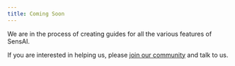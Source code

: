 ```yaml
---
title: Coming Soon
---
```


We are in the process of creating guides for all the various features of SensAI.

If you are interested in helping us, please [join our community](https://chat.whatsapp.com/LmiulDbWpcXIgqNK6fZyxe) and talk to us.

